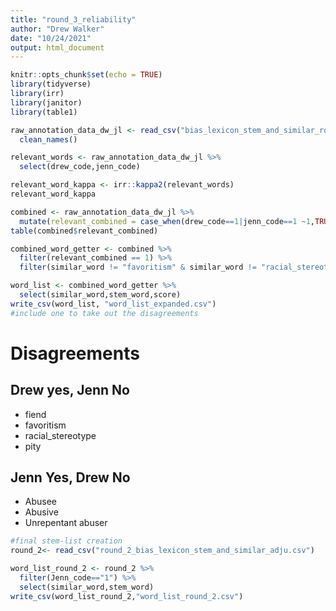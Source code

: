 ```yaml
---
title: "round_3_reliability"
author: "Drew Walker"
date: "10/24/2021"
output: html_document
---
```


```r
knitr::opts_chunk$set(echo = TRUE)
library(tidyverse)
library(irr)
library(janitor)
library(table1)
```


```r
raw_annotation_data_dw_jl <- read_csv("bias_lexicon_stem_and_similar_round1_codings_JL_DW.csv") %>% 
  clean_names() 
```

```r

relevant_words <- raw_annotation_data_dw_jl %>% 
  select(drew_code,jenn_code)

relevant_word_kappa <- irr::kappa2(relevant_words)
relevant_word_kappa

```



```r
combined <- raw_annotation_data_dw_jl %>% 
  mutate(relevant_combined = case_when(drew_code==1|jenn_code==1 ~1,TRUE~0))
table(combined$relevant_combined) 

combined_word_getter <- combined %>% 
  filter(relevant_combined == 1) %>% 
  filter(similar_word != "favoritism" & similar_word != "racial_stereotype" & similar_word != "racial_stereotype" & similar_word != "pity" & similar_word != "abusee" & similar_word != "abusive")

word_list <- combined_word_getter %>% 
  select(similar_word,stem_word,score)
write_csv(word_list, "word_list_expanded.csv")
#include one to take out the disagreements 

```

# Disagreements
## Drew yes, Jenn No
* fiend
* favoritism
* racial_stereotype
* pity


## Jenn Yes, Drew No
* Abusee
* Abusive
* Unrepentant abuser

```r
#final stem-list creation
round_2<- read_csv("round_2_bias_lexicon_stem_and_similar_adju.csv")

word_list_round_2 <- round_2 %>% 
  filter(Jenn_code=="1") %>% 
  select(similar_word,stem_word)
write_csv(word_list_round_2,"word_list_round_2.csv")
```

